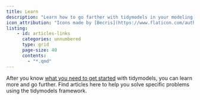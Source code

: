 ```yaml
---
title: Learn
description: "Learn how to go farther with tidymodels in your modeling and machine learning projects."
icon_attribution: "Icons made by [Becris](https://www.flaticon.com/authors/becris) from www.flaticon.com"
listing: 
    - id: articles-links
      categories: unnumbered
      type: grid
      page-size: 40
      contents:
        - "*.qmd"
---
```


After you know [what you need to get started](/start/) with tidymodels, you can learn more and go further. Find articles here to help you solve specific problems using the tidymodels framework. 
 
